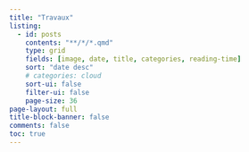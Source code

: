 ```yaml
---
title: "Travaux"
listing:
  - id: posts
    contents: "**/*/*.qmd"
    type: grid
    fields: [image, date, title, categories, reading-time] 
    sort: "date desc"
    # categories: cloud
    sort-ui: false
    filter-ui: false
    page-size: 36     
page-layout: full
title-block-banner: false
comments: false
toc: true
---
```

